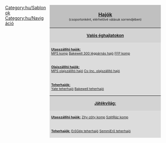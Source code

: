 <noinclude></noinclude>
<div style="float:right; padding-left:12px; width:360px; background:none;">
<div style="border:0px solid #000000; background:#C0C0C0; padding:5px; -moz-border-radius-topleft:5px; -moz-border-radius-topright:5px; font-size: 12pt;"><center><strong><font size="3">[[hu/Manual/Hajók|Hajók]]</font><br></strong><font size="1">(csoportonként, elérhetővé válásuk sorrendjében)</font></center>
</div>
<div style="border:0px solid black; border-top-width: 1px; background:#D3D3D3; padding:5px; font-size: 8pt;"><center><font size="2"><strong>[[hu/Manual/Éghajlatok|Valós éghajlatokon]]</strong></font></center></div>
<div style="border:0px solid black; border-top-width: 0px; background:#DCDCDC; padding:5px; font-size: 8pt;"><u>'''Utasszállító hajók:'''</u><br>{{en/Nowrap begin}}[[hu/Manual/Base Set/Ships/MPS komp|MPS komp]]{{en/·w}} [[hu/Manual/Base Set/Ships/Bakewell 300 légpárnás hajó|Bakewell 300 légpárnás hajó]]{{en/·w}} [[hu/Manual/Base Set/Ships/FFP komp|FFP komp]] {{en/Nowrap end}}</div>
<div style="border:0px solid black; border-top-width: 0px; background:#DCDCDC; padding:5px; font-size: 8pt;"><u>'''Olajszállító hajók:'''</u><br>{{en/Nowrap begin}} [[hu/Manual/Base Set/Ships/MPS olajszállító hajó|MPS olajszállító hajó]]{{en/·w}} [[hu/Manual/Base Set/Ships/Cs-Inc. olajszállító hajó|Cs-Inc. olajszállító hajó]] {{en/Nowrap end}}</div>
<div style="border:0px solid black; border-top-width: 0px; background:#DCDCDC; padding:5px; font-size: 8pt;"><u>'''Teherhajók:'''</u><br>{{en/Nowrap begin}}[[hu/Manual/Base Set/Ships/Yate teherhajó|Yate teherhajó]]{{en/·w}} [[hu/Manual/Base Set/Ships/Bakewell teherhajó|Bakewell teherhajó]] {{en/Nowrap end}}</div>
<div style="border:0px solid black; border-top-width: 1px; background:#D3D3D3; padding:5px; font-size: 8pt;"><center><font size="2"><strong>[[hu/Manual/Éghajlatok#jatekvilag|Játékvilág:]]</strong></font></center></div>
<div style="border:0px solid black; border-top-width: 0px; background:#DCDCDC; padding:5px; font-size: 8pt;"><u>'''Utasszállító hajók:'''</u>{{en/Nowrap begin}} [[hu/Zity-zöty komp|Zity-zöty komp]]{{en/·w}} [[hu/SzétRáz komp|SzétRáz komp]]{{en/Nowrap end}}</div>
<div style="border:0px solid black; border-top-width: 0px; background:#DCDCDC; padding:5px; font-size: 8pt;"><u>'''Teherhajók:'''</u>{{en/Nowrap begin}} [[hu/ErőGép teherhajó|ErőGép teherhajó]]{{en/·w}} [[hu/SemmiErő teherhajó|SemmiErő teherhajó]]{{en/Nowrap end}}</div>
</div>
<noinclude>

[[Category:hu/Sablonok]][[Category:hu/Navigáció]]
</noinclude>